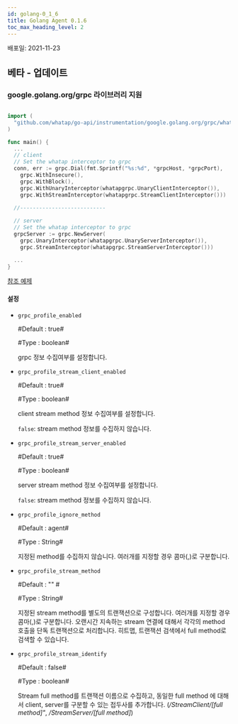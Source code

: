 ```yaml
---
id: golang-0_1_6
title: Golang Agent 0.1.6
toc_max_heading_level: 2
---
```



배포일: 2021-11-23

## 베타 - 업데이트

### google.golang.org/grpc 라이브러리 지원

```go title='Install guide'

import (
  "github.com/whatap/go-api/instrumentation/google.golang.org/grpc/whatapgrpc"
)

func main() {
  ...
  // client
  // Set the whatap interceptor to grpc
  conn, err := grpc.Dial(fmt.Sprintf("%s:%d", *grpcHost, *grpcPort),
    grpc.WithInsecure(),
    grpc.WithBlock(),
    grpc.WithUnaryInterceptor(whatapgrpc.UnaryClientInterceptor()),
    grpc.WithStreamInterceptor(whatapgrpc.StreamClientInterceptor()))
      
  //---------------------------

  // server
  // Set the whatap interceptor to grpc
  grpcServer := grpc.NewServer(
    grpc.UnaryInterceptor(whatapgrpc.UnaryServerInterceptor()),
    grpc.StreamInterceptor(whatapgrpc.StreamServerInterceptor()))

  ...
}
```

[참조 예제](https://github.com/whatap/go-api-example/tree/main/google.golang.org/grpc)


#### 설정

* `grpc_profile_enabled`

  #Default : true#

  #Type : boolean# 

  grpc 정보 수집여부를 설정합니다. 

* `grpc_profile_stream_client_enabled`

  #Default : true#

  #Type : boolean#

  client stream method 정보 수집여부를 설정합니다.

  `false`: stream method 정보를 수집하지 않습니다. 

* `grpc_profile_stream_server_enabled`

  #Default : true#

  #Type : boolean#

  server stream method 정보 수집여부를 설정합니다.

  `false`: stream method 정보를 수집하지 않습니다. 

* `grpc_profile_ignore_method`

  #Default : agent#

  #Type : String# 

  지정된 method를 수집하지 않습니다. 여러개를 지정할 경우 콤마(,)로 구분합니다.

* `grpc_profile_stream_method`

  #Default : "" #

  #Type : String# 

  지정된 stream method를 별도의 트랜잭션으로 구성합니다. 여러개를 지정할 경우 콤마(,)로 구분합니다. 오랜시간 지속하는 stream 연결에 대해서 각각의 method 호출을 단독 트랜잭션으로 처리합니다. 히트맵, 트랜잭션 검색에서 full method로 검색할 수 있습니다. 

* `grpc_profile_stream_identify`

  #Default : false#

  #Type : boolean#

  Stream full method를 트랜잭션 이름으로 수집하고, 동일한 full method 에 대해서 client, server를 구분할 수 있는 접두사를 추가합니다. (*/StreamClient/[full method]"*, */StreamServer/[full method]*)

